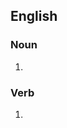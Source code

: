 {{also|frogmarch|frog march}}
==English==

===Noun===
{{en-noun|head=[[frog]]-[[march]]|es}}

# {{alternative spelling of|en|frog march}}

===Verb===
{{en-verb|head=[[frog]]-[[march]]|es}}

# {{alternative spelling of|en|frog march}}